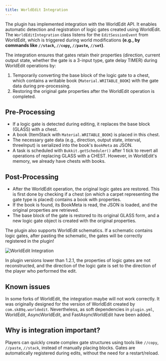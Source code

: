 ```yaml
---
title: WorldEdit Integration
---
```


The plugin has implemented integration with the WorldEdit API. It enables automatic detection and registration of logic gates created using WorldEdit. The `WorldEditIntegration` class listens for the `EditSessionEvent` from WorldEdit, which is triggered during world modifications **(e.g., by commands like `//stack`, `//copy`, `//paste`, `//set`)**.

The integration ensures that gates retain their properties (direction, current output state, whether the gate is a 3-input type, gate delay TIMER) during WorldEdit operations by:
1. Temporarily converting the base block of the logic gate to a chest, which contains a writable book (`Material.WRITABLE_BOOK`) with the gate data during pre-processing.
2. Restoring the original gate properties after the WorldEdit operation is completed.

## Pre-Processing
- If a logic gate is detected during editing, it replaces the base block (GLASS) with a chest.
- A book (ItemStack with `Material.WRITABLE_BOOK`) is placed in this chest.
- The necessary gate data (e.g., direction, output state, interval, threeInput) is serialized into the book's `BookMeta` as JSON.
- A task is scheduled with `Bukkit.getScheduler()` after 1 tick to revert all operations of replacing GLASS with a CHEST. However, in WorldEdit's memory, we already have chests with books.

## Post-Processing
- After the WorldEdit operation, the original logic gates are restored. This is first done by checking if a chest (on which a carpet representing the gate type is placed) contains a book with properties.
- If the book is found, its BookMeta is read, the JSON is loaded, and the original properties are retrieved.
- The base block of the gate is restored to its original GLASS form, and a new logic gate object is created with the original properties.

The plugin also supports WorldEdit schematics. If a schematic contains logic gates, after pasting the schematic, the gates will be correctly registered in the plugin!

![WorldEdit Integration](/worldedit-integration.png)

<Callout title="Warning!" type="error">
  In plugin versions lower than 1.2.1, the properties of logic gates are not reconstructed, and the direction of the logic gate is set to the direction of the player who performed the edit.
</Callout>

## Known issues
In some forks of WorldEdit, the integration maybe will not work correctly. It was originally designed for the version of WorldEdit created by `com.sk89q.worldedit`. Nevertheless, as soft dependencies in `plugin.yml`, WorldEdit, AsyncWorldEdit, and FastAsyncWorldEdit have been added.

## Why is integration important?

Players can quickly create complex gate structures using tools like `//copy`, `//paste`, `//stack`, instead of manually placing blocks. Gates are automatically registered during edits, without the need for a restart/reload.
